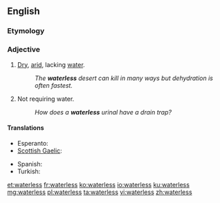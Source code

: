 ==English==

===Etymology===
{{suffix|water|less|lang=en}}

===Adjective===
{{en-adj|-}}

# [[dry|Dry]], [[arid]], lacking [[water]].
#: ''The '''waterless''' desert can kill in many ways but dehydration is often fastest.''
# Not requiring water.
#: ''How does a '''waterless''' urinal have a drain trap?''

====Translations====
{{trans-top|lacking water}}
* Esperanto: {{t|eo|senakva}}
* [[Scottish Gaelic]]: {{t|gd|gun}} {{t+|gd|uisge}} {{gloss|without water}}
{{trans-mid}}
* Spanish: {{t+|es|sin}} {{t+|es|agua}} {{gloss|without water}}
* Turkish: {{t+|tr|susuz}}
{{trans-bottom}}

[[et:waterless]]
[[fr:waterless]]
[[ko:waterless]]
[[io:waterless]]
[[ku:waterless]]
[[mg:waterless]]
[[pl:waterless]]
[[ta:waterless]]
[[vi:waterless]]
[[zh:waterless]]